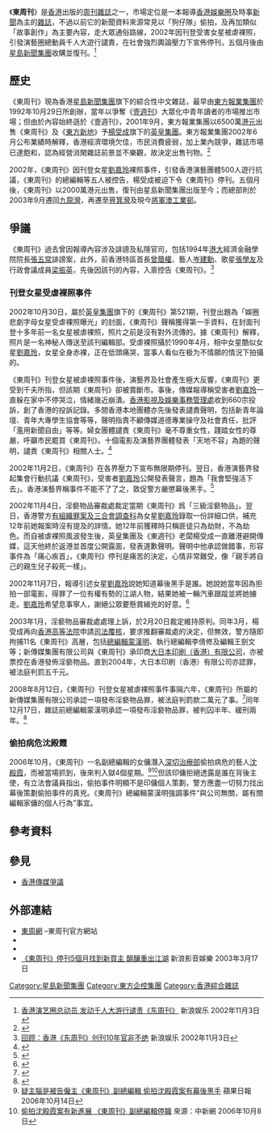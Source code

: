 {{Infobox Magazine
| name                = 《東周刊》<br/>East Week
| image_file          = Eastweek.svg
| image_size = 200px
| image_alt = 《東周刊》
| caption = 
| format              = 
| company             = [[星島新聞集團|星島新聞集團]]
| frequency           = 周刊
| founded             = 1992年10月29日
| language            = [[繁體中文|繁體中文]]
| price               = [[港幣|港幣]]20元
| based               = {{HK}}[[新界|新界]][[將軍澳|將軍澳]][[將軍澳工業邨|將軍澳工業邨]]駿昌街七號[[星島新聞集團|星島新聞集團]]大廈
| paid_circulation    = 
| issn                = 
| website             = [http://eastweek.my-magazine.me/ 東周刊]
}}
《'''東周刊'''》是[[香港|香港]]出版的[[周刊|周刊]][[雜誌|雜誌]]之一，市場定位是一本報導[[香港娛樂圈|香港娛樂圈]]及時事[[新聞|新聞]]為主的[[雜誌|雜誌]]，不過以前它的新聞資料來源常見以「狗仔隊」偷拍，及再加類似 「故事創作」為主要內容，走大眾通俗路線，2002年因刊登受害女星被虐裸照，引發演藝圈總動員千人大遊行譴責，在社會強烈輿論壓力下宣佈停刊，五個月後由[[星島新聞集團有限公司|星島新聞集團]]收購並復刊。<ref>[http://ent.sina.com.cn/s/h/2002-11-03/1443110567.html 香港演艺圈总动员 发动千人大游行谴责《东周刊》] {{Wayback|url=http://ent.sina.com.cn/s/h/2002-11-03/1443110567.html |date=20190813052223 }}新浪娱乐 2002年11月3日</ref>

== 歷史 ==
《東周刊》現為香港[[星島新聞集團|星島新聞集團]]旗下的綜合性中文雜誌，最早由[[東方報業集團|東方報業集團]]於1992年10月29日所創辦，當年以爭奪《[[壹週刊|壹週刊]]》大眾化中青年讀者的市場推岀市場；但由於內容始終遜於《壹週刊》，2001年9月，東方報業集團以6500萬[[港元|港元]]出售《東周刊》及《[[東方新地|東方新地]]》予[[楊受成|楊受成]]旗下的[[英皇集團|英皇集團]]。東方報業集團2002年6月公布業績時解釋，香港經濟環境欠佳，市民消費疲弱，加上業內競爭，雜誌市場已達飽和，認為經營消閑雜誌前景並不樂觀，故決定出售刊物。<ref>{{cite news|url=http://paper.wenweipo.com/2003/03/15/HK0303150077.htm|title=泛華二千萬收購《東周刊》|publisher=[[文汇报_(香港)|文匯報]]|date=2003年3月15日|accessdate=2012年3月26日|archive-date=2015年5月12日|archive-url=https://web.archive.org/web/20150512042854/http://paper.wenweipo.com/2003/03/15/HK0303150077.htm|dead-url=no}}</ref>

2002年，《東周刊》因刊登女星[[劉嘉玲|劉嘉玲]]裸照事件，引發香港演藝團體500人遊行抗議，《東周刊》的總編輯等五人被控告，楊受成被迫下令《東周刊》停刊。五個月後，《東周刊》以2000萬港元出售，復刊由星島新聞集團出版至今；而總部則於2003年9月遷回[[九龍灣|九龍灣]]，再遷至[[筲箕灣|筲箕灣]]及現今[[將軍澳工業邨|將軍澳工業邨]]。

==爭議==
《東周刊》過去曾因報導內容涉及誹謗及私隱官司，包括1994年[[香港大學|港大]]經濟金融學院院長[[張五常|張五常]]誹謗案，此外，前香港特區首長[[曾蔭權|曾蔭權]]、藝人[[岑建勳|岑建勳]]、歌星[[張學友|張學友]]及行政會議成員[[梁振英|梁振英]]，先後因該刊的內容，入禀控告《東周刊》。<ref>[http://ent.sina.com.cn/s/h/2002-11-03/1447110568.html 回顾：香港《东周刊》创刊10年官非不绝] {{Wayback|url=http://ent.sina.com.cn/s/h/2002-11-03/1447110568.html |date=20190810235020 }}新浪娱乐 2002年11月3日</ref>

=== 刊登女星受虐裸照事件 ===
2002年10月30日，屬於[[英皇集團|英皇集團]]旗下的《東周刊》第521期，刊登出題為「娛圈悲劇字母女星受虐裸照曝光」的封面，《東周刊》聲稱獲得第一手資料，在封面刊登十多年前一名女星被虐裸照，照片之前是沒有對外流傳的。據《東周刊》解釋，照片是一名神秘人傳送至該刊編輯部。受虐裸照攝於1990年4月，相中女星酷似女星[[劉嘉玲|劉嘉玲]]，女星全身赤裸，正在低頭痛哭，當事人看似在极为不情願的情況下拍攝的。

《東周刊》刊登女星被虐裸照事件後，演藝界及社會產生極大反響，《東周刊》更受到千夫所指，但該期《東周刊》卻被賣斷市。事後，傳媒報導稱受害者[[劉嘉玲|劉嘉玲]]一直躲在家中不停哭泣，情緒幾近崩潰。[[香港影視及娛樂事務管理處|香港影視及娛樂事務管理處]]收到660宗投訴，創了香港的投訴記錄。多間香港本地團體亦先後發表譴責聲明，包括新青年論壇、青年大專學生協會等等，聲明指責不顧傳媒道德專業操守及社會責任，批評「濫用新聞自由」等等。婦女團體譴責《東周刊》毫不尊重女性，踐踏女性的尊嚴，呼籲市民罷買《東周刊》。十個電影及演藝界團體發表「天地不容」為題的聲明，譴責《東周刊》相關人士。<ref>{{cite news|url=http://www.southcn.com/ent/yulefirst/200211040231.htm|title=香港演艺界大游行谴责《东周刊》|publisher=南方网|date=2002年11月4日|accessdate=2012年3月26日|archive-date=2016年3月5日|archive-url=https://web.archive.org/web/20160305022322/http://www.southcn.com/ent/yulefirst/200211040231.htm|dead-url=no}}</ref>

2002年11月2日，《東周刊》在各界壓力下宣布無限期停刊。翌日，香港演藝界發起集會行動抗議《東周刊》，受害者[[劉嘉玲|劉嘉玲]]公開發表聲言，題為「我會堅強活下去」。香港演藝界稱事件不能不了了之，敦促警方嚴懲幕後黑手。<ref>{{cite news|url=http://www.nownews.com/2002/11/04/390-1371496.htm|title=劉嘉玲勇敢現身劉德華佩服她面對難關的智慧|publisher=[[今日新聞網|今日新聞網]]|date=2002年11月4日|accessdate=2012年3月26日|archive-date=2012年11月3日|archive-url=https://web.archive.org/web/20121103052304/http://www.nownews.com/2002/11/04/390-1371496.htm|dead-url=no}}</ref>

2002年11月4日，淫褻物品審裁處裁定當期《東周刊》爲「三級淫褻物品」。翌日，香港警方[[有組織罪案及三合會調查科|有組織罪案及三合會調查科]]為女星[[劉嘉玲|劉嘉玲]]錄取一份詳細口供，補充12年前她報案時沒有提及的詳情。她12年前獲釋時只稱匪徒只為劫財，不為劫色。而自被虐裸照風波發生後，英皇集團及《東週刊》老闆楊受成一直離港避開傳媒，這天他終於返港並首度公開露面，發表道歉聲明。聲明中他承認做錯事，形容事件為「痛心疾首」，《東周刊》停刊是痛苦的決定，心情非常難受，像「親手將自己的親生兒子殺死一樣」。

2002年11月7日，報導引述女星[[劉嘉玲|劉嘉玲]]說她知道幕後黑手是誰。她說她當年因為拒拍一部電影，得罪了一位有權有勢的江湖人物，結果她被一輛汽車跟蹤並將她擄走。[[劉嘉玲|劉嘉玲]]希望息事寧人，謝絕公眾要懸賞緝兇的好意。<ref>{{cite news|url=http://news.eastday.com/epublish/gb/paper148/20021107/class014800018/hwz813983.htm|title=拒拍電影得罪權勢 劉嘉玲：我知道誰是黑手|publisher=[[华商报_(陕西)|华商报]]|date=2002年11月7日|accessdate=2012年3月26日|archive-date=2019年7月22日|archive-url=https://web.archive.org/web/20190722112711/http://news.eastday.com/epublish/gb/paper148/20021107/class014800018/hwz813983.htm|dead-url=no}}</ref>

2003年1月，淫褻物品審裁處處理上訴，於2月20日裁定維持原判。同年3月，楊受成再向[[香港高等法院|香港高等法院]]申請[[司法覆核|司法覆核]]，要求推翻審裁處的決定，但無效，警方隨即拘捕11名《東周刊》高層，包括[[總編輯|總編輯]][[蒙漢明|蒙漢明]]、執行總編輯李倩修及編輯王劍文等；新傳媒集團有限公司與《東周刊》承印商[[大日本印刷|大日本印刷（香港）有限公司]]，亦被票控在香港發佈淫褻物品。直到2004年，大日本印刷（香港）有限公司亦認罪，被法庭判罰五千元。

2008年8月12日，《東周刊》刊登女星被虐裸照事件事隔六年，《東周刊》所屬的新傳媒集團有限公司承認一項發布淫褻物品罪，被法庭判罰款二萬元了事。<ref>{{cite news|url=http://www.chinareviewnews.com/doc/1007/2/0/0/100720032.html?coluid=7&kindid=0&docid=100720032|title=港《東周刊》刊劉嘉玲裸照　僅被罰2萬元|publisher=中國評論通訊社|date=2008年8月13日|accessdate=2008年12月30日|archive-date=2019年8月14日|archive-url=https://web.archive.org/web/20190814080153/http://www.chinareviewnews.com/doc/1007/2/0/0/100720032.html?coluid=7&kindid=0&docid=100720032|dead-url=no}}</ref>同年12月17日，雜誌前總編輯蒙漢明承認一項發布淫褻物品罪，被判囚半年、緩刑兩年。<ref>{{cite news|url=http://hk.news.yahoo.com/article/081217/4/9sfo.html|title=東周刊前總編輯判緩刑 6年前登女星被虐裸照|publisher=[[明報|明報]]|date=2008年12月18日|accessdate=2008年12月30日|archive-date=2008年12月21日|archive-url=https://web.archive.org/web/20081221131745/http://hk.news.yahoo.com/article/081217/4/9sfo.html|dead-url=no}}</ref>

===偷拍病危沈殿霞===
2006年10月，《東周刊》一名副總編輯的女傭潛入[[深切治療部|深切治療部]]偷拍病危的藝人[[沈殿霞|沈殿霞]]，而被當場抓到，後來判入獄4個星期。<ref>[http://hk.apple.nextmedia.com/news/art/20061014/6405269 疑主腦是被告僱主《東周刊》副總編輯 偷拍沈殿霞案有幕後黑手] {{Wayback|url=http://hk.apple.nextmedia.com/news/art/20061014/6405269 |date=20150610221455 }}蘋果日報 2006年10月14日</ref><ref>[http://media.people.com.cn/BIG5/40606/4888939.html 偷拍沈殿霞案有新進展 《東周刊》副總編輯停職] {{Wayback|url=http://media.people.com.cn/BIG5/40606/4888939.html |date=20160304110610 }}來源：中新網 2006年10月8日</ref>但該印傭拒絕透露是誰在背後主使，有立法會議員指出，偷拍事件明顯不是印傭個人策劃，警方應盡一切努力找出幕後策劃偷拍事件的真兇。《東周刊》總編輯蒙漢明強調事件“與公司無關，屬有關編輯家傭的個人行為”事宜。

== 參考資料 ==
{{reflist|2}}

== 參見 ==
* [[香港傳媒爭議|香港傳媒爭議]]

== 外部連結 ==
* [http://www.eastweek.com.hk/ 東周網] {{Wayback|url=http://www.eastweek.com.hk/ |date=20120408142531 }}–東周刊官方網站
* {{facebook|eastweek.com.hk}}
* {{sinaweibo|eastweek}}
* [http://ent.sina.com.cn/m/2003-03-17/0402138146.html 《東周刊》停刊5個月找到新買主 醞釀重出江湖] {{Wayback|url=http://ent.sina.com.cn/m/2003-03-17/0402138146.html |date=20190814203344 }} 新浪影音娛樂 2003年3月17日


[[Category:星島新聞集團|Category:星島新聞集團]]
[[Category:東方企控集團|Category:東方企控集團]]
[[Category:香港綜合雜誌|Category:香港綜合雜誌]]